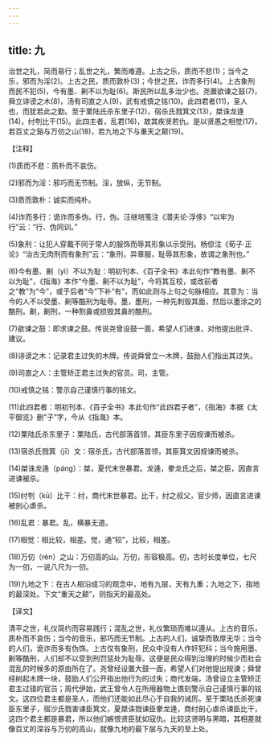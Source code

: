 ```yaml
---
---
---
```

title: 九
---



治世之礼，简而易行；乱世之礼，繁而难遵。上古之乐，质而不悲(1)；当今之乐，邪而为淫(2)。上古之民，质而敦朴(3)；今世之民，诈而多行(4)。上古象刑而民不犯(5)，今有墨、劓不以为耻(6)。斯民所以乱多治少也。尧置欲谏之鼓(7)，舜立诽谤之木(8)，汤有司直之人(9)，武有戒慎之铭(10)。此四君者(11)，圣人也，而犹若此之勤。至于栗陆氏杀东里子(12)，宿杀氏戮箕文(13)，桀诛龙逄(14)，纣刳比干(15)。此四主者，乱君(16)，故其疾贤若仇。是以贤愚之相觉(17)，若百丈之谿与万仞之山(18)，若九地之下与重天之颠(19)。

【注释】

(1)质而不悲：质朴而不哀伤。

(2)邪而为淫：邪巧而无节制。淫，放纵，无节制。

(3)质而敦朴：诚实而纯朴。

(4)诈而多行：诡诈而多伪。行，伪。汪继培笺注《潜夫论·浮侈》“以牢为行”云：“行、伪同训。”

(5)象刑：让犯人穿戴不同于常人的服饰而辱其形象以示受刑。杨倞注《荀子·正论》“治古无肉刑而有象刑”云：“象刑，异章服，耻辱其形象，故谓之象刑也。”

(6)今有墨、劓（yì）不以为耻：明初刊本、《百子全书》本此句作“教有墨、劓不以为耻”，《指海》本作“今墨、劓不以为耻”，今将其互校，或改前者之“教”为“今”，或于后者“今”下补“有”，而如此则与上句之句脉相应。其意为：当今的人不以受墨、劓等酷刑为耻辱。墨，墨刑，一种先刺毁其面，然后以墨涂之的酷刑。劓，劓刑，一种割鼻或损毁其鼻的酷刑。

(7)欲谏之鼓：即求谏之鼓。传说尧曾设鼓一面，希望人们进谏，对他提出批评、建议。

(8)诽谤之木：记录君主过失的木牌。传说舜曾立一木牌，鼓励人们指出其过失。

(9)司直之人：主管矫正君主过失的官员。司，主管。

(10)戒慎之铭：警示自己谨慎行事的铭文。

(11)此四君者：明初刊本、《百子全书》本此句作“此四君子者”，《指海》本据《太平御览》删“子”字，今从《指海》本。

(12)栗陆氏杀东里子：栗陆氏，古代部落首领，其臣东里子因规谏而被杀。

(13)宿杀氏戮箕（jī）文：宿杀氏，古代部落首领，其臣箕文因规谏而被杀。

(14)桀诛龙逄（páng）：桀，夏代末世暴君。龙逄，豢龙氏之后，桀之臣，因直言进谏被杀。

(15)纣刳（kū）比干：纣，商代末世暴君。比干，纣之叔父，官少师，因直言进谏被剖心虐杀。

(16)乱君：暴君。乱，横暴无道。

(17)相觉：相比较，相差。觉，通“较”，比较，相差。

(18)万仞（rèn）之山：万仞高的山。万仞，形容极高。仞，古时长度单位，七尺为一仞，一说八尺为一仞。

(19)九地之下：在古人相沿成习的观念中，地有九层，天有九重；九地之下，指地的最深处。下文“重天之颠”，则指天的最高处。

【译文】

清平之世，礼仪简约而容易践行；混乱之世，礼仪繁琐而难以遵从。上古的音乐，质朴而不哀伤；当今的音乐，邪巧而无节制。上古的人们，诚挚而敦厚无华；当今的人们，诡诈而多有伪饰。上古仅有象刑，民众中没有人作奸犯科；当今施用墨、劓等酷刑，人们却不以受到刑罚惩处为耻辱。这便是民众得到治理的时候少而社会混乱的时候多的原由所在了。尧曾经设置大鼓一面，希望人们对他提出规谏；舜曾经树起木牌一块，鼓励人们公开指出他行为的过失；商代发端，汤曾设立主管矫正君主过错的官员；周代伊始，武王曾令人在所用器物上镌刻警示自己谨慎行事的铭文。这四位君主都是圣人，而他们还能如此尽心于自我的诫厉。至于栗陆氏杀死谏臣东里子，宿沙氏戮害谏臣箕文，夏桀诛戮谏臣豢龙逄，商纣剖心虐杀谏臣比干，这四个君主都是暴君，所以他们嫉恨贤臣犹如寇仇。比较这贤明与黑暗，其相差就像百丈的深谷与万仞的高山，就像九地的最下层与九天的至上处。